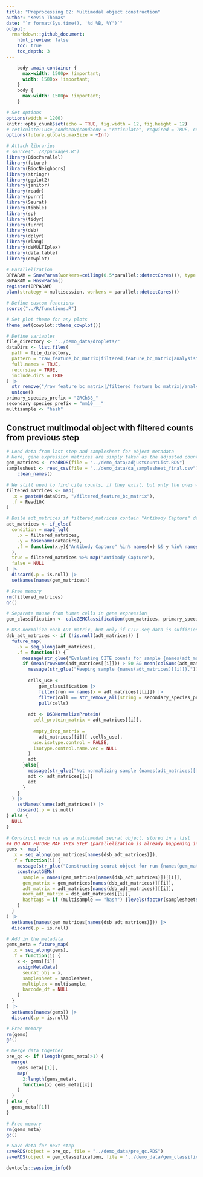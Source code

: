 ```yaml
---
title: "Preprocessing 02: Multimodal object construction"
author: "Kevin Thomas"
date: "`r format(Sys.time(), '%d %B, %Y')`"
output:
  rmarkdown::github_document:
    html_preview: false
    toc: true
    toc_depth: 3
---
```


```css
    body .main-container {
      max-width: 1500px !important;
      width: 1500px !important;
    }
    body {
      max-width: 1500px !important;
    }
```

```r
# Set options
options(width = 1200)
knitr::opts_chunk$set(echo = TRUE, fig.width = 12, fig.height = 12)
# reticulate::use_condaenv(condaenv = "reticulate", required = TRUE, conda = "~/conda/bin/conda")
options(future.globals.maxSize = +Inf)

# Attach libraries
# source("../R/packages.R")
library(BiocParallel)
library(future)
library(BiocNeighbors)
library(stringr)
library(ggplot2)
library(janitor)
library(readr)
library(purrr)
library(Seurat)
library(tibble)
library(sp)
library(tidyr)
library(furrr)
library(dsb)
library(dplyr)
library(rlang)
library(deMULTIplex)
library(data.table)
library(cowplot)

# Parallelization
BPPARAM = SnowParam(workers=ceiling(0.5*parallel::detectCores()), type = "SOCK")
BNPARAM = HnswParam()
register(BPPARAM)
plan(strategy = multisession, workers = parallel::detectCores())

# Define custom functions
source("../R/functions.R")

# Set plot theme for any plots
theme_set(cowplot::theme_cowplot())

# Define variables
file_directory <- "../demo_data/droplets/"
dataDirs <- list.files(
  path = file_directory,
  pattern = "raw_feature_bc_matrix|filtered_feature_bc_matrix|analysis",
  full.names = TRUE,
  recursive = TRUE,
  include.dirs = TRUE
) |> 
  str_remove("/raw_feature_bc_matrix|/filtered_feature_bc_matrix|/analysis") %>%
  unique()
primary_species_prefix = "GRCh38_"
secondary_species_prefix = "mm10___"
multisample <- "hash"
```

## Construct multimodal object with filtered counts from previous step

```r
# Load data from last step and samplesheet for object metadata
# Here, gene expression matrices are simply taken as the adjusted counts output of the SoupX analysis
gem_matrices <- readRDS(file = "../demo_data/adjustCountList.RDS")
samplesheet <- read_csv(file = "../demo_data/da_samplesheet_final.csv") |> 
    clean_names()
```

```r
# We still need to find cite counts, if they exist, but only the ones we've carried through to this point
filtered_matrices <- map(
  .x = paste0(dataDirs, "/filtered_feature_bc_matrix"),
  .f = Read10X
)

# Build adt_matrices if filtered_matrices contain "Antibody Capture" data and the sample is included in gem_matrices
adt_matrices <- if_else(
  condition = map2_lgl(
    .x = filtered_matrices,
    .y = basename(dataDirs),
    .f = function(x,y){"Antibody Capture" %in% names(x) && y %in% names(gem_matrices)}
  ),
  true = filtered_matrices %>% map("Antibody Capture"),
  false = NULL
) |>
  discard(.p = is.null) |> 
  setNames(names(gem_matrices))

# Free memory
rm(filtered_matrices)
gc()
```

```r
# Separate mouse from human cells in gene expression
gem_classification <- calcGEMClassification(gem_matrices, primary_species_prefix, secondary_species_prefix)
```

```r
# DSB-normalize each ADT matrix, but only if CITE-seq data is sufficient
dsb_adt_matrices <- if (!is.null(adt_matrices)) {
  future_map(
    .x = seq_along(adt_matrices),
    .f = function(i) {
      message(str_glue("Evaluating CITE counts for sample {names(adt_matrices)[[i]]} of {length(adt_matrices)}."))
      if (mean(rowSums(adt_matrices[[i]])) > 50 && mean(colSums(adt_matrices[[i]])) > 10) {
        message(str_glue("Keeping sample {names(adt_matrices)[[i]]}."))
        
        cells_use <- 
            gem_classification |> 
            filter(run == names(x = adt_matrices)[[i]]) |>
            filter(call == str_remove_all(string = secondary_species_prefix, pattern = "_")) |> 
            pull(cells)
        
        adt <- DSBNormalizeProtein(
          cell_protein_matrix = adt_matrices[[i]],
          
          empty_drop_matrix =
            adt_matrices[[i]][ ,cells_use], 
          use.isotype.control = FALSE,
          isotype.control.name.vec = NULL
        )
        adt
      }else{
        message(str_glue("Not normalizing sample {names(adt_matrices)[[i]]}. CITE data insufficient."))
        adt <- adt_matrices[[i]]
        adt
      }
    }
  ) |> 
    setNames(names(adt_matrices)) |> 
    discard(.p = is.null)
} else {
  NULL
}
```

```r
# Construct each run as a multimodal seurat object, stored in a list
## DO NOT FUTURE_MAP THIS STEP (parallelization is already happening in the `constructGEMs` function)
gems <- map(
  .x = seq_along(gem_matrices[names(dsb_adt_matrices)]),
  .f = function(i) {
    message(str_glue("Constructing seurat object for run {names(gem_matrices[names(dsb_adt_matrices)])[[i]]}"))
    constructGEMs(
      sample = names(gem_matrices[names(dsb_adt_matrices)])[[i]],
      gem_matrix = gem_matrices[names(dsb_adt_matrices)][[i]],
      adt_matrix = adt_matrices[names(dsb_adt_matrices)][[i]],
      norm_adt_matrix = dsb_adt_matrices[[i]],
      hashtags = if (multisample == "hash") {levels(factor(samplesheet$hashtag))} else {FALSE}
    )
  }
) |> 
  setNames(names(gem_matrices[names(dsb_adt_matrices)])) |> 
  discard(.p = is.null)
```

```r
# Add in the metadata
gems_meta = future_map(
  .x = seq_along(gems),
  .f = function(i) {
    x <- gems[[i]]
    assignMetaData(
      seurat_obj = x,
      samplesheet = samplesheet,
      multiplex = multisample,
      barcode_df = NULL
    )
  }
) |>
  setNames(names(gems)) |>
  discard(.p = is.null)

# Free memory
rm(gems)
gc()
```

```r
# Merge data together
pre_qc <- if (length(gems_meta)>1) {
  merge(
    gems_meta[[1]],
    map(
      2:length(gems_meta),
      function(x) gems_meta[[x]]
    )
  )
} else {
  gems_meta[[1]]
}

# Free memory
rm(gems_meta)
gc()
```

```r
# Save data for next step
saveRDS(object = pre_qc, file = "../demo_data/pre_qc.RDS")
saveRDS(object = gem_classification, file = "../demo_data/gem_classification.RDS")
```

```r
devtools::session_info()
```
